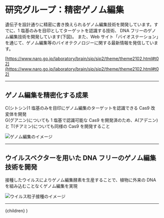 

# 研究グループ：精密ゲノム編集

遺伝子を設計通りに精密に書き換えられるゲノム編集技術を開発しています。すでに、1 塩基のみを目印としてターゲットを認識する技術、 DNA フリーのゲノム編集技術を開発しています(下図)。 また、Web サイト「バイオステーション」を通じて、ゲノム編集等のバイオテクノロジーに関する最新情報を発信しています。

[https://www.naro.go.jp/laboratory/brain/sip/sip2/theme/theme2102.html#t02](https://www.naro.go.jp/laboratory/brain/sip/sip2/theme/theme2102.html#t02)

---

## ゲノム編集を精密化する成果

C(シトシン)1 塩基のみを目印にゲノム編集のターゲットを認識できる Cas9 改変体を開発<br />G(グアニン)についても 1 塩基で認識可能な Cas9 を開発済のため、A(アデニン)と T(チアミン)についても同様の Cas9 を開発すること

<Image
  src="/groupImg01.png"
  alt="ゲノム編集のイメージ"
  width={540}
  height={395}
/>

---

## ウイルスベクターを用いた DNA フリーのゲノム編集技術を開発

接種したウイルスによりゲノム編集酵素を生産することで、植物に外来の DNA を組み込むことなくゲノム編集を実現

<Image
  src="/groupImg02.png"
  alt="ウイルス粒子接種のイメージ"
  width={540}
  height={218}
/>

---

  <Layout title={title}>
    <LowerPageLayout>
      <Breadcrumbs title={title} childTitle={childTitle} />
      <MdxLayout>
        {children}
        <GroupDetailList
          group="精密ゲノム編集"
          url=""
          data="花卉ゲノム・転写産物解析データ"
          target="花卉"
          provider="小野道之"
          accessLevel="グループ内共有"
        />
      </MdxLayout>
    </LowerPageLayout>
  </Layout>
)
